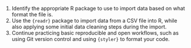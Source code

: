 1.  Identify the appropriate R package to use to import data based on
    what format the file is.
2.  Use the `{readr}` package to import data from a CSV file into R,
    while also applying some initial data cleaning steps during the
    import.
3.  Continue practicing basic reproducible and open workflows, such as
    using Git version control and using `{styler}` to format your code.
